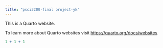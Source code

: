 ```yaml
---
title: "psci3200-final project-yk"
---
```


This is a Quarto website.

To learn more about Quarto websites visit <https://quarto.org/docs/websites>.

```r
1 + 1 + 1
```
